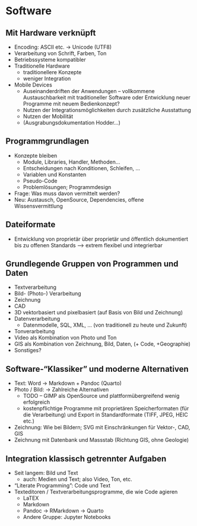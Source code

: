 # Software {#sec-software}

## Mit Hardware verknüpft {#sec-software-hardware-linked}

-   Encoding: ASCII etc. -\> Unicode (UTF8)
-   Verarbeitung von Schrift, Farben, Ton
-   Betriebssysteme kompatibler
-   Traditionelle Hardware
    -   traditionellere Konzepte
    -   weniger Integration
-   Mobile Devices
    -   Auseinanderdriften der Anwendungen -- vollkommene Austauschbarkeit mit traditioneller Software oder Entwicklung neuer Programme mit neuem Bedienkonzept?
    -   Nutzen der Integrationsmöglichkeiten durch zusätzliche Ausstattung
    -   Nutzen der Mobilität
    -   (Ausgrabungsdokumentation Hodder...)

## Programmgrundlagen {#sec-programming-basics}

-   Konzepte bleiben
    -   Module, Libraries, Handler, Methoden...
    -   Entscheidungen nach Konditionen, Schleifen, ...
    -   Variablen und Konstanten
    -   Pseudo-Code
    -   Problemlösungen; Programmdesign
-   Frage: Was muss davon vermittelt werden?
-   Neu: Austausch, OpenSource, Dependencies, offene Wissensvermittlung

## Dateiformate {#sec-software-fileformats}

-   Entwicklung von proprietär über proprietär und öffentlich dokumentiert bis zu offenen Standards --\> extrem flexibel und integrierbar

## Grundlegende Gruppen von Programmen und Daten {#sec-software-classesofdataandprograms}

-   Textverarbeitung
-   Bild- (Photo-) Verarbeitung
-   Zeichnung
-   CAD
-   3D vektorbasiert und pixelbasiert (auf Basis von Bild und Zeichnung)
-   Datenverarbeitung
    -   Datenmodelle, SQL, XML, ... (von traditionell zu heute und Zukunft)
-   Tonverarbeitung
-   Video als Kombination von Photo und Ton
-   GIS als Kombination von Zeichnung, Bild, Daten, (+ Code, +Geographie)
-   Sonstiges?

## Software-"Klassiker" und moderne Alternativen {#sec-software-classicsmodernalternatives}

-   Text: Word -\> Markdown + Pandoc (Quarto)
-   Photo / Bild: -\> Zahlreiche Alternativen
    -   TODO -- GIMP als OpenSource und plattformübergreifend wenig erfolgreich
    -   kostenpflichtige Programme mit proprietären Speicherformaten (für die Verarbeitung) und Export in Standardformate (TIFF, JPEG, HEIC etc.)
-   Zeichnung: Wie bei Bildern; SVG mit Einschränkungen für Vektor-, CAD, GIS
-   Zeichnung mit Datenbank und Massstab (Richtung GIS, ohne Geologie)

## Integration klassisch getrennter Aufgaben {#sec-software-task-intergration}

-   Seit langem: Bild und Text
    -   auch: Medien und Text; also Video, Ton, etc.
-   "Literate Programming": Code und Text
-   Texteditoren / Textverarbeitungsprogramme, die wie Code agieren
    -   LaTEX
    -   Markdown
    -   Pandoc -\> RMarkdown -\> Quarto
    -   Andere Gruppe: Jupyter Notebooks
